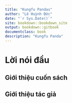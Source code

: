```yaml
--- 
title: "Kungfu Pandas"
author: "Lê Huỳnh Đức"
date: "`r Sys.Date()`"
site: bookdown::bookdown_site
output: bookdown::gitbook
documentclass: book
description: "Kungfu Panda"
---
```


# Lời nói đầu {-}
## Giới thiệu cuốn sách {-}
## Giới thiệu tác giả {-}